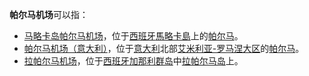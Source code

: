 '''帕尔马机场'''可以指：
*[[马略卡岛帕尔马机场|马略卡岛帕尔马机场]]，位于[[西班牙|西班牙]][[馬略卡島|馬略卡島]]上的[[帕爾馬_(西班牙)|帕尔马]]。
*[[帕尔马机场_(意大利)|帕尔马机场（意大利）]]，位于[[意大利|意大利]]北部[[艾米利亚-罗马涅|艾米利亚-罗马涅大区]]的[[帕爾馬_(意大利)|帕尔马]]。
*[[拉帕尔马机场|拉帕尔马机场]]，位于[[西班牙|西班牙]][[加那利群岛|加那利群岛]]中[[拉帕尔马岛|拉帕尔马岛]]上。

{{消歧义|cat=五字機場消歧義}}